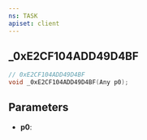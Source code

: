 ```yaml
---
ns: TASK
apiset: client
---
```

## _0xE2CF104ADD49D4BF

```c
// 0xE2CF104ADD49D4BF
void _0xE2CF104ADD49D4BF(Any p0);
```


## Parameters
* **p0**: